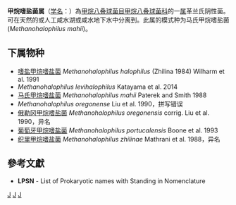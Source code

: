 {{Automatic taxobox
| taxon = Methanohalophilus
| authority = Paterek and Smith, 1988
| type species = 马氏甲烷嗜盐菌<br>''Methanohalophilus mahii''
| type species authority = Paterek and Smith 1988
}}
'''甲烷嗜盐菌属'''（[[学名|学名]]：{{lang|la|''Methanohalophilus''}}）為[[甲烷八叠球菌目|甲烷八叠球菌目]][[甲烷八叠球菌科|甲烷八叠球菌科]]的一[[属|属]]革兰氏阴性菌。可在天然的或人工咸水湖或咸水地下水中分离到。此属的模式种为马氏甲烷嗜盐菌(''Methanohalophilus mahii'')。

==下属物种==
* [[嗜盐甲烷嗜盐菌|嗜盐甲烷嗜盐菌]] ''Methanohalophilus halophilus'' (Zhilina 1984) Wilharm et al. 1991
* ''Methanohalophilus levihalophilus'' Katayama et al. 2014
* [[马氏甲烷嗜盐菌|马氏甲烷嗜盐菌]] ''Methanohalophilus mahii'' Paterek and Smith 1988
* ''Methanohalophilus oregonense'' Liu et al. 1990，拼写错误
* [[俄勒冈甲烷嗜盐菌|俄勒冈甲烷嗜盐菌]] ''Methanohalophilus oregonensis'' corrig. Liu et al. 1990，异名
* [[葡萄牙甲烷嗜盐菌|葡萄牙甲烷嗜盐菌]] ''Methanohalophilus portucalensis'' Boone et al. 1993
* [[织里甲烷嗜盐菌|织里甲烷嗜盐菌]] ''Methanohalophilus zhilinae'' Mathrani et al. 1988，异名

==參考文獻==
{{reflist}}
* '''LPSN''' - List of Prokaryotic names with Standing in Nomenclature

{{taxonbar}}

[[Category:革兰氏阴性菌|J]]
[[Category:甲烷八叠球菌科|J]]
[[Category:1988年描述的分类群|J]]